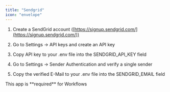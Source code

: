 ```yaml
---
title: "Sendgrid"
icon: "envelope"
---
```


1. Create a SendGrid account ([https://signup.sendgrid.com/](https://signup.sendgrid.com/))

2. Go to Settings -> API keys and create an API key

3. Copy API key to your .env file into the SENDGRID_API_KEY field

4. Go to Settings -> Sender Authentication and verify a single sender

5. Copy the verified E-Mail to your .env file into the SENDGRID_EMAIL field

<Note>
This app is **required** for Workflows
</Note>